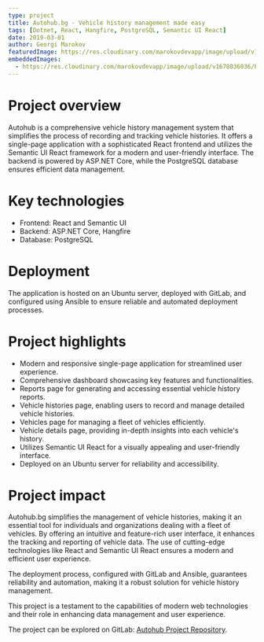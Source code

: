 ```yaml
---
type: project
title: Autohub.bg - Vehicle history management made easy
tags: [Dotnet, React, Hangfire, PostgreSQL, Semantic UI React]
date: 2019-03-01
author: Georgi Marokov
featuredImage: https://res.cloudinary.com/marokovdevapp/image/upload/v1698706325/Projects/autohub/autohub_hnkzq2.png
embeddedImages:
  - https://res.cloudinary.com/marokovdevapp/image/upload/v1678036036/Projects/autohub/screencapture-barstol-bg-2019-04-07-10_33_59_vtyguj.png
---
```


# Project overview

Autohub is a comprehensive vehicle history management system that simplifies the process of recording and tracking
vehicle histories. It offers a single-page application with a sophisticated React frontend and utilizes the Semantic UI
React framework for a modern and user-friendly interface. The backend is powered by ASP.NET Core, while the PostgreSQL
database ensures efficient data management.

# Key technologies

- Frontend: React and Semantic UI
- Backend: ASP.NET Core, Hangfire
- Database: PostgreSQL

# Deployment

The application is hosted on an Ubuntu server, deployed with GitLab, and configured using Ansible to ensure reliable and
automated deployment processes.

# Project highlights

- Modern and responsive single-page application for streamlined user experience.
- Comprehensive dashboard showcasing key features and functionalities.
- Reports page for generating and accessing essential vehicle history reports.
- Vehicle histories page, enabling users to record and manage detailed vehicle histories.
- Vehicles page for managing a fleet of vehicles efficiently.
- Vehicle details page, providing in-depth insights into each vehicle's history.
- Utilizes Semantic UI React for a visually appealing and user-friendly interface.
- Deployed on an Ubuntu server for reliability and accessibility.

# Project impact

Autohub.bg simplifies the management of vehicle histories, making it an essential tool for individuals and organizations
dealing with a fleet of vehicles. By offering an intuitive and feature-rich user interface, it enhances the tracking and
reporting of vehicle data. The use of cutting-edge technologies like React and Semantic UI React ensures a modern and
efficient user experience.

The deployment process, configured with GitLab and Ansible, guarantees reliability and automation, making it a robust
solution for vehicle history management.

This project is a testament to the capabilities of modern web technologies and their role in enhancing data management
and user experience.

The project can be explored on GitLab: [Autohub Project Repository](https://gitlab.com/autohub/autohub-web).

<GatsbyImage alt="Autohub in app screenshot" image={props.embedded.image1} />

